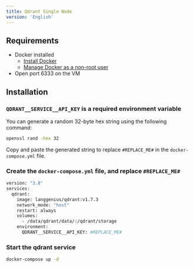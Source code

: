 ```yaml
---
title: Qdrant Single Node
version: 'English'
---
```


## Requirements
- Docker installed
  - [Install Docker](https://docs.docker.com/engine/install/ubuntu/#install-using-the-repository)
  - [Manage Docker as a non-root user](https://docs.docker.com/engine/install/linux-postinstall/#manage-docker-as-a-non-root-user)
- Open port 6333 on the VM

## Installation
### `QDRANT__SERVICE__API_KEY` is a required environment variable
You can generate a random 32-byte hex string using the following command:

```bash
openssl rand -hex 32
```

Copy and paste the generated string to replace `#REPLACE_ME#` in the `docker-compose.yml` file.

### Create the `docker-compose.yml` file, and replace `#REPLACE_ME#`

```bash
version: "3.8"
services:
  qdrant:
    image: langgenius/qdrant:v1.7.3
    network_mode: "host"
    restart: always
    volumes:
      - /data/qdrant/data/:/qdrant/storage
    environment:
      QDRANT__SERVICE__API_KEY: #REPLACE_ME#
```

### Start the qdrant service
```bash
docker-compose up -d
```